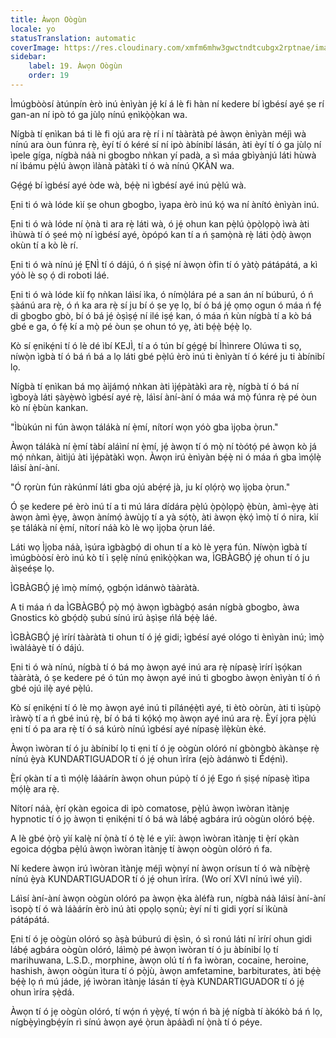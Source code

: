 ```yaml
---
title: Àwọn Oògùn
locale: yo
statusTranslation: automatic
coverImage: https://res.cloudinary.com/xmfm6mhw3gwctndtcubgx2rptnae/image/upload/v1741354419/small_cover_la_gran_rebelion_28716e29d2.webp
sidebar:
    label: 19. Àwọn Oògùn
    order: 19
---
```

Ìmúgbòòsí àtúnpín èrò inú ènìyàn jẹ́ kí á lè fi hàn ní kedere bí ìgbésí ayé ṣe rí gan-an ní ipò tó ga jùlọ nínú ẹnìkọ̀ọ̀kan wa.

Nígbà tí ẹnìkan bá ti lè fi ojú ara rẹ̀ rí i ní tààràtà pé àwọn ènìyàn méjì wà nínú ara òun fúnra rẹ̀, èyí tí ó kéré sí ní ipò àbínibí lásán, àti èyí tí ó ga jùlọ ní ìpele gíga, nígbà náà ni gbogbo nǹkan yí padà, a sì máa gbìyànjú láti hùwà ní ìbámu pẹ̀lú àwọn ìlànà pàtàkì tí ó wà nínú ỌKÀN wa.

Gẹ́gẹ́ bí ìgbésí ayé òde wà, bẹ́ẹ̀ ni ìgbésí ayé inú pẹ̀lú wà.

Ẹni ti ó wà lóde kìí ṣe ohun gbogbo, ìyapa èrò inú kọ́ wa ní ànító ènìyàn inú.

Ẹni ti ó wà lóde ní ọ̀nà ti ara rẹ̀ láti wà, ó jẹ́ ohun kan pẹ̀lú ọ̀pọ̀lọpọ̀ ìwà àti ìhùwà tí ó ṣeé mọ̀ ní ìgbésí ayé, òpópó kan tí a ń ṣamọ̀nà rẹ̀ láti ọ̀dọ̀ àwọn okùn tí a kò lè rí.

Ẹni ti ó wà nínú jẹ́ ẸNÌ tí ó dájú, ó ń ṣiṣẹ́ ní àwọn òfin tí ó yàtọ̀ pátápátá, a kì yóò lè sọ ọ́ di roboti láé.

Ẹni ti ó wà lóde kìí fọ nǹkan láìsí ìka, ó nímọ̀lára pé a san án ní búburú, ó ń ṣàánú ara rẹ̀, ó ń ka ara rẹ̀ sí ju bí ó ṣe yẹ lọ, bí ó bá jẹ́ ọmọ ogun ó máa ń fẹ́ di gbogbo gbò, bí ó bá jẹ́ òṣìṣẹ́ ní ilé iṣẹ́ kan, ó máa ń kùn nígbà tí a kò bá gbé e ga, ó fẹ́ kí a mọ̀ pé òun ṣe ohun tó yẹ, àti bẹ́ẹ̀ bẹ́ẹ̀ lọ.

Kò sí ẹnikẹ́ni tí ó lè dé ìbí KEJÌ, tí a ó tún bí gẹ́gẹ́ bí Ìhìnrere Olúwa ti sọ, níwọ̀n ìgbà tí ó bá ń bá a lọ láti gbé pẹ̀lú èrò inú ti ènìyàn tí ó kéré ju ti àbínibí lọ.

Nígbà tí ẹnìkan bá mọ àìjámọ́ nǹkan àti ìjẹ́pàtàkì ara rẹ̀, nígbà tí ó bá ní ìgboyà láti ṣàyẹ̀wò ìgbésí ayé rẹ̀, láìsí àní-àní ó máa wá mọ̀ fúnra rẹ̀ pé òun kò ní ẹ̀bùn kankan.

"Ìbùkún ni fún àwọn tálákà ní ẹ̀mí, nítorí wọn yóò gba ìjọba ọ̀run."

Àwọn tálákà ní ẹ̀mí tàbí aláìní ní ẹ̀mí, jẹ́ àwọn tí ó mọ̀ ní tòótọ́ pé àwọn kò já mọ́ nǹkan, àìtìjú àti ìjẹ́pàtàkì wọn. Àwọn irú ènìyàn bẹ́ẹ̀ ni ó máa ń gba ìmọ́lẹ̀ láìsí àní-àní.

"Ó rọrùn fún ràkúnmí láti gba ojú abẹ́rẹ́ jà, ju kí ọlọ́rọ̀ wọ ìjọba ọ̀run."

Ó ṣe kedere pé èrò inú tí a ti mú lára dídára pẹ̀lú ọ̀pọ̀lọpọ̀ ẹ̀bùn, àmì-ẹ̀yẹ àti àwọn àmì ẹ̀yẹ, àwọn ànímọ́ àwùjọ tí a yà sọ́tọ̀, àti àwọn ẹ̀kọ́ ìmọ̀ tí ó nira, kìí ṣe tálákà ní ẹ̀mí, nítorí náà kò lè wọ ìjọba ọ̀run láé.

Láti wọ Ìjọba náà, ìṣúra ìgbàgbọ́ di ohun tí a kò lè yẹra fún. Níwọ̀n ìgbà tí ìmúgbòòsí èrò inú kò tí ì ṣẹlẹ̀ nínú ẹnìkọ̀ọ̀kan wa, ÌGBÀGBỌ́ jẹ́ ohun tí ó ju àìṣeéṣe lọ.

ÌGBÀGBỌ́ jẹ́ ìmọ̀ mímọ́, ọgbọ́n ìdánwò tààràtà.

A ti máa ń da ÌGBÀGBỌ́ pọ̀ mọ́ àwọn ìgbàgbọ́ asán nígbà gbogbo, àwa Gnostics kò gbọ́dọ̀ ṣubú sínú irú àṣìṣe ńlá bẹ́ẹ̀ láé.

ÌGBÀGBỌ́ jẹ́ ìrírí tààràtà ti ohun tí ó jẹ́ gidi; ìgbésí ayé ológo ti ènìyàn inú; ìmọ̀ ìwàláàyè tí ó dájú.

Ẹni ti ó wà nínú, nígbà tí ó bá mọ àwọn ayé inú ara rẹ̀ nípasẹ̀ ìrírí ìṣọ́kan tààràtà, ó ṣe kedere pé ó tún mọ àwọn ayé inú ti gbogbo àwọn ènìyàn tí ó ń gbé ojú ilẹ̀ ayé pẹ̀lú.

Kò sí ẹnikẹ́ni tí ó lè mọ àwọn ayé inú ti pílánẹ́ẹ̀tì ayé, ti ètò oòrùn, àti ti ìṣùpọ̀ ìràwọ̀ tí a ń gbé inú rẹ̀, bí ó bá ti kọ́kọ́ mọ àwọn ayé inú ara rẹ̀. Èyí jọra pẹ̀lú ẹni tí ó pa ara rẹ̀ tí ó sá kúrò nínú ìgbésí ayé nípasẹ̀ ìlẹ̀kùn èké.

Àwọn ìwòran tí ó ju àbínibí lọ ti ẹni tí ó jẹ oògùn olóró ní gbòngbò àkànṣe rẹ̀ nínú ẹ̀yà KUNDARTIGUADOR tí ó jẹ́ ohun ìríra (ejò àdánwò ti Édẹ́nì).

Ẹ̀rí ọkàn tí a tì mọ́lẹ̀ láàárín àwọn ohun púpọ̀ tí ó jẹ́ Ego ń ṣiṣẹ́ nípasẹ̀ ìtìpa mọ́lẹ̀ ara rẹ̀.

Nítorí náà, ẹ̀rí ọkàn egoica di ipò comatose, pẹ̀lú àwọn ìwòran ìtànjẹ hypnotic tí ó jọ àwọn ti ẹnikẹ́ni tí ó bá wà lábẹ́ agbára irú oògùn olóró bẹ́ẹ̀.

A lè gbé ọ̀rọ̀ yìí kalẹ̀ ní ọ̀nà tí ó tẹ̀ lé e yìí: àwọn ìwòran ìtànjẹ ti ẹ̀rí ọkàn egoica dọ́gba pẹ̀lú àwọn ìwòran ìtànjẹ tí àwọn oògùn olóró ń fa.

Ní kedere àwọn irú ìwòran ìtànjẹ méjì wọ̀nyí ní àwọn orísun tí ó wà níbẹ̀rẹ̀ nínú ẹ̀yà KUNDARTIGUADOR tí ó jẹ́ ohun ìríra. (Wo orí XVI nínú ìwé yìí).

Láìsí àní-àní àwọn oògùn olóró pa àwọn ẹ̀ka àléfà run, nígbà náà láìsí àní-àní ìsopọ̀ tí ó wà láàárín èrò inú àti ọpọlọ sọnù; èyí ní ti gidi yọrí sí ìkùnà pátápátá.

Ẹni tí ó jẹ oògùn olóró sọ àṣà búburú di ẹ̀sìn, ó sì ronú láti ní ìrírí ohun gidi lábẹ́ agbára oògùn olóró, láìmọ̀ pé àwọn ìwòran tí ó ju àbínibí lọ tí marihuwana, L.S.D., morphine, àwọn olú tí ń fa ìwòran, cocaine, heroine, hashish, àwọn oògùn ìtura tí ó pọ̀jù, àwọn amfetamine, barbiturates, àti bẹ́ẹ̀ bẹ́ẹ̀ lọ ń mú jáde, jẹ́ ìwòran ìtànjẹ lásán tí ẹ̀yà KUNDARTIGUADOR tí ó jẹ́ ohun ìríra ṣẹ̀dá.

Àwọn tí ó jẹ oògùn olóró, tí wọ́n ń yẹ̀yẹ́, tí wọ́n ń bà jẹ́ nígbà tí àkókò bá ń lọ, nígbẹ̀yìngbẹ́yín rì sínú àwọn ayé ọ̀run àpáàdì ní ọ̀nà tí ó péye.

